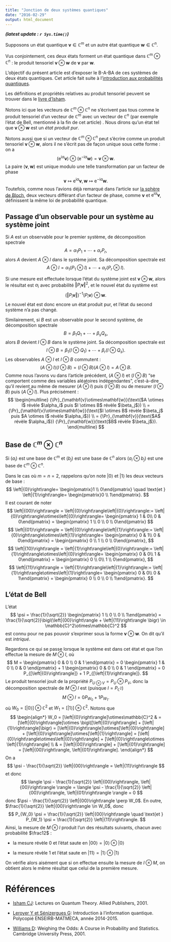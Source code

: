 ```yaml
---
title: "Jonction de deux systèmes quantiques"
date: "2016-02-29"
output: html_document
---
```


***(latest update : `r Sys.time()`)***
<br/>


\newcommand{\ket}[1]{\left|{#1}\right\rangle}
\newcommand{\kpsi}{\ket{\psi}}
\newcommand{\kzero}{\ket{0}}
\newcommand{\kone}{\ket{1}}
\newcommand{\Tr}{\mathrm{Tr}}
\newcommand{\AA}{\mathcal{A}}
\newcommand{\C}{\mathbb{C}}
\newcommand{\HH}{\mathcal{H}}
\newcommand{\LL}{\mathcal{L}}
\newcommand{\R}{\mathbb{R}}
\newcommand{\dd}{\mathrm{d}}
\newcommand{\ee}{\mathrm{e}}
\newcommand{\ii}{\mathrm{i}}
\newcommand{\bv}{\mathbf{v}}
\newcommand{\bw}{\mathbf{w}}


Supposons un état quantique $\bv \in \C^m$ et un autre état quantique $\bw \in \C^n$. 

Vus conjointement, ces deux états forment un état quantique dans $\C^m\otimes\C^n$ : le produit tensoriel $\bv\otimes\bw$ de $\bv$ par $\bw$. 

L'objectif du présent article est d'exposer le B-A-BA de ces systèmes de deux états quantiques. Cet article fait suite à l'[introduction aux probabilités quantiques](http://stla.github.io/stlapblog/posts/PrQuantique_Intro.html). 

Les définitions et propriétés relatives au produit tensoriel peuvent se trouver dans le [livre d'Isham][isham].

Notons ici que les vecteurs de $\C^m\otimes\C^n$ ne s'écrivent pas tous comme le produit tensoriel d'un vecteur de $\C^m$ avec un vecteur de $\C^n$ (par exemple l'état de Bell, mentionné à la fin de cet article) . Nous dirons qu'un état tel que $\bv\otimes\bw$ est un *état produit pur*.

Notons aussi que si un vecteur de $\C^m\otimes\C^n$ peut s'écrire comme un produit tensoriel $\bv\otimes\bw$, alors il ne s'écrit pas de façon unique sous cette forme : on a 
$$
(\ee^{\ii\alpha}\bv) \otimes (\ee^{-\ii\alpha}\bw) = \bv\otimes\bw.
$$
La paire $(\bv, \bw)$ est unique modulo une telle transformation par un facteur de phase
$$
\bv \mapsto \ee^{\ii\alpha}\bv, \bw \mapsto \ee^{-\ii\alpha}\bw.
$$
Toutefois, comme nous l'avions déjà remarqué dans l'article sur [la sphère de Bloch](http://stla.github.io/stlapblog/posts/BlochSphere.html), deux vecteurs différant d'un facteur de phase, comme $\bv$ et $\ee^{\ii\alpha}\bv$, définissent la même loi de probabilité quantique. 


## Passage d'un observable pour un système au système joint

Si $A$ est un observable pour le premier système, de décomposition spectrale
$$
A = \alpha_1 P_1 + \cdots + \alpha_r P_r,
$$
alors $A$ devient $A \otimes I$ dans le système joint. Sa décomposition spectrale est 
$$
A \otimes I = \alpha_1 (P_1\otimes I) + \cdots + \alpha_r (P_r\otimes I).
$$

Si une mesure est effectuée lorsque l'état du système joint est $\bv\otimes\bw$, alors 
le résultat est $\alpha_i$ avec probabilité ${\Vert P_i \bv \Vert}^2$, et le nouvel état du système est 
$$
{(\Vert P_i \bv \Vert)}^{-1} (P_i \bv) \otimes \bw.
$$
Le nouvel état est donc encore un état produit pur, et l'état du second système n'a pas changé. 

Similairement, si $B$ est un observable pour le second système, de décomposition spectrale
$$
B = \beta_1 Q_1 + \cdots + \beta_s Q_s,
$$
alors $B$ devient $I \otimes B$ dans le système joint. Sa décomposition spectrale est 
$$
I \otimes B = \beta_1 (I\otimes Q_1) + \cdots + \beta_r (I\otimes Q_s).
$$
Les observables $A \otimes I$ et $I \otimes B$ commutent :
$$
(A \otimes I) (I \otimes B) =  (I \otimes B) (A \otimes I) = A \otimes B.
$$
Comme nous l'avons vu dans l'article précédent, $(A \otimes I)$ et $(I \otimes B)$ "se comportent comme des variables aléatoires indépendantes", c'est-à-dire qu'il revient au même de mesurer $(A \otimes I)$ puis $(I \otimes B)$ ou de mesurer $(I \otimes B)$ puis $(A \otimes I)$. Plus précisément :
<!--
$$
\begin{align*}
{\Pr}_{\bv\otimes\bw}(\text{$A \otimes I$ révèle $\alpha_i$ puis $I \otimes B$ révèle $\beta_j$}) & = 
{\Pr}_{\bv\otimes\bw}(\text{$I \otimes B$ révèle $\beta_j$ puis $A \otimes I$ révèle $\alpha_i$}) \\
 & = {\Pr}_{\bv}(\text{$A$ révèle $\alpha_i$}) {\Pr}_{\bw}(\text{$B$ révèle $\beta_j$}).
\end{align*}
$$
-->
$$
\begin{multline}
{\Pr}_{\bv\otimes\bw}(\text{$A \otimes I$ révèle $\alpha_i$ puis $I \otimes B$ révèle $\beta_j$})  \\ = 
{\Pr}_{\bv\otimes\bw}(\text{$I \otimes B$ révèle $\beta_j$ puis $A \otimes I$ révèle $\alpha_i$}) \\
  = {\Pr}_{\bv}(\text{$A$ révèle $\alpha_i$}) {\Pr}_{\bw}(\text{$B$ révèle $\beta_j$}).
\end{multline}
$$

## Base de $\C^m\otimes\C^n$

Si $(a_i)$ est une base de $\C^m$ et $(b_j)$ est une base de $\C^n$ alors $(a_i \otimes b_j)$ est une base de $\C^m\otimes\C^n$. 

Dans le cas où $m=n=2$, rappelons qu'on note $\kzero$ et $\kone$ les deux vecteurs de base :
$$
\kzero = \begin{pmatrix}1 \\ 0\end{pmatrix}  \quad \text{et } 
\kone = \begin{pmatrix}0 \\ 1\end{pmatrix}.  
$$
Il est courant de noter 
$$
\ket{00} = \kzero\kzero := \kzero\otimes\kzero = \begin{pmatrix} 1 & 0\\ 0 & 0\end{pmatrix} = \begin{pmatrix} 1 \\ 0 \\ 0 \\ 0\end{pmatrix}
$$
$$
\ket{01} = \kzero\kone := \kzero\otimes\kone = \begin{pmatrix} 0 & 1\\ 0 & 0\end{pmatrix} = \begin{pmatrix} 0 \\ 1 \\ 0 \\ 0\end{pmatrix},
$$
$$
\ket{10} = \kone\kzero := \kone\otimes\kzero = \begin{pmatrix} 0 & 0\\ 1 & 0\end{pmatrix} = \begin{pmatrix} 0 \\ 0\\ 1 \\ 0\end{pmatrix},
$$
$$
\ket{11} = \kone\kone := \kone\otimes\kone = \begin{pmatrix} 0 & 0\\ 0 & 1\end{pmatrix} = \begin{pmatrix} 0 \\ 0 \\ 0 \\ 1\end{pmatrix}.
$$


## L'état de Bell

L'état 
$$
\psi = \frac{1}{\sqrt{2}} \begin{pmatrix} 1 \\ 0 \\ 0 \\ 1\end{pmatrix} = 
\frac{1}{\sqrt{2}}\bigl(\ket{00} + \ket{11} \bigr) \in \C^2\otimes\C^2
$$
est connu pour ne pas pouvoir s'exprimer sous la forme $\bv\otimes\bw$. 
On dit qu'il est *intriqué*. 

Regardons ce qui se passe lorsque le système est dans cet état et que l'on effectue la mesure de $M \otimes I$, où 
$$
M = \begin{pmatrix} 0 & 0 \\ 0 & 1 \end{pmatrix} = 
0  \begin{pmatrix} 1 & 0 \\ 0 & 0 \end{pmatrix} 
+ 1  \begin{pmatrix} 0 & 0 \\ 0 & 1 \end{pmatrix} =
0 P_{[\kzero]} + 1 P_{[\kone]}. 
$$
Le produit tensoriel jouit de la propriété $P_{U \otimes V} = P_U \otimes P_V$, 
donc la décomposition spectrale de $M \otimes I$ est (puisque $I=P_{\C^2}$)
$$
M \otimes I = 0 P_{W_0} + 1 P_{W_1}.
$$
où $W_0 = [\kzero]\otimes\C^2$ et $W_1 = [\kone]\otimes\C^2$.
Notons que
$$
\begin{align*}
W_0 = [\kzero]\otimes\C^2 & =  [\kzero]\otimes \bigl([\kzero] + [\kone]\bigr) =
[\kzero]\otimes[\kzero] +  [\kzero]\otimes[\kone]  = 
[\kzero\otimes\kzero] +  [\kzero \otimes \kone] \\ 
& = [\ket{00}] + [\ket{01}] = [\ket{00}, \ket{01}].
\end{align*}
$$
On a 
$$
\psi - \frac{1}{\sqrt{2}} \ket{00} = \ket{11}
$$
et donc 
$$
\langle \psi - \frac{1}{\sqrt{2}} \ket{00},  \ket{00} \rangle 
= \langle \psi - \frac{1}{\sqrt{2}} \ket{00},  \ket{01} \rangle = 0
$$
donc $\psi - \frac{1}{\sqrt{2}} \ket{00} \perp W_0$. 
En outre, $\frac{1}{\sqrt{2}} \ket{00} \in W_0$, donc 
$$
P_{W_0} \psi = \frac{1}{\sqrt{2}} \ket{00} 
\quad \text{et } P_{W_1} \psi = \frac{1}{\sqrt{2}} \ket{11}.  
$$
Ainsi, la mesure de $M\otimes I$ produit l'un des résultats suivants, chacun avec probabilité $\frac12$ :

- la mesure révèle $0$ et l'état saute en $\ket{00} = \kzero\otimes\kzero$ 

- la mesure révèle $1$ et l'état saute en $\ket{11} = \kone\otimes\kone$

On vérifie alors aisément que si on effectue ensuite la mesure de $I \otimes M$, on obtient alors le même résultat que celui de la première mesure. 


# Références 

- [Isham CJ][isham]: Lectures on Quantum Theory. Allied Publishers, 2001.

- [Leroyer Y et Sénizergues G][leroyer]: Introduction à l'information quantique. Polycopié ENSEIRB-MATMECA, année 2014-2015.

- [Williams D][williams]: Weighing the Odds: A Course in Probability and Statistics. Cambridge University Press, 2001. 

<!-- -->

[isham]: https://books.google.be/books?id=dVs8PcZ0Hd8C "Lectures on Quantum Theory"

[leroyer]: http://dept-info.labri.fr/~ges/ENSEIGNEMENT/CALCULQ/polycop_calculq.pdf "Introduction à l'information quantique"

[williams]: https://books.google.be/books?id=vmoFw0pvS1sC "Weighing the Odds" 

